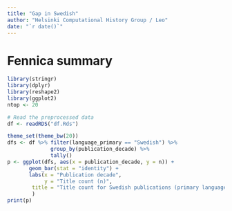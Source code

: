 ```yaml
---
title: "Gap in Swedish"
author: "Helsinki Computational History Group / Leo"
date: "`r date()`"
---
```


# Fennica summary

```r
library(stringr)
library(dplyr)
library(reshape2)
library(ggplot2)
ntop <- 20

# Read the preprocessed data
df <- readRDS("df.Rds")
```


```r
theme_set(theme_bw(20))
dfs <- df %>% filter(language_primary == "Swedish") %>%
       	      group_by(publication_decade) %>%
              tally()
p <- ggplot(dfs, aes(x = publication_decade, y = n)) +
       geom_bar(stat = "identity") +
       labs(x = "Publication decade",
            y = "Title count (n)",
	    title = "Title count for Swedish publications (primary language)"
	    )
print(p)
```
